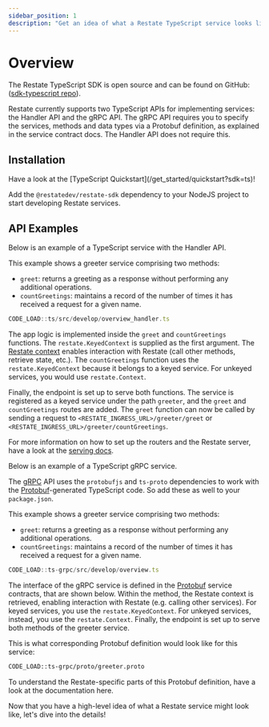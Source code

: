 ```yaml
---
sidebar_position: 1
description: "Get an idea of what a Restate TypeScript service looks like."
---
```



# Overview

The Restate TypeScript SDK is open source and can be found on GitHub: ([sdk-typescript repo](https://github.com/restatedev/sdk-typescript)).

<Admonition type="info" title="TS Handler API vs. gRPC API">
Restate currently supports two TypeScript APIs for implementing services: the Handler API and the gRPC API.
The gRPC API requires you to specify the services, methods and data types via a Protobuf definition, as explained in the service contract docs.
The Handler API does not require this.
</Admonition>

## Installation

<Admonition type="tip">
Have a look at the [TypeScript Quickstart](/get_started/quickstart?sdk=ts)!
</Admonition>

Add the `@restatedev/restate-sdk` dependency to your NodeJS project to start developing Restate services.

## API Examples

<Tabs groupId="sdk" queryString>
<TabItem value="ts" label="TypeScript" default>

Below is an example of a TypeScript service with the Handler API.

This example shows a greeter service comprising two methods:
- `greet`: returns a greeting as a response without performing any additional operations.
- `countGreetings`: maintains a record of the number of times it has received a request for a given name.

```typescript
CODE_LOAD::ts/src/develop/overview_handler.ts
```

The app logic is implemented inside the `greet` and `countGreetings` functions.
The `restate.KeyedContext` is supplied as the first argument.
The [Restate context](/develop/ts/restate-context) enables interaction with Restate (call other methods, retrieve state, etc.).
The `countGreetings` function uses the `restate.KeyedContext` because it belongs to a keyed service.
For unkeyed services, you would use `restate.Context`.

Finally, the endpoint is set up to serve both functions.
The service is registered as a keyed service under the path `greeter`, and the `greet` and `countGreetings` routes are added.
The `greet` function can now be called by sending a request to `<RESTATE_INGRESS_URL>/greeter/greet` or `<RESTATE_INGRESS_URL>/greeter/countGreetings`.

For more information on how to set up the routers and the Restate server, have a look at the [serving docs](/develop/ts/serving).

</TabItem>
<TabItem value="ts-grpc" label="TypeScript-gRPC">

Below is an example of a TypeScript gRPC service.

The [gRPC](https://grpc.io/) API uses the `protobufjs` and `ts-proto` dependencies to work with the [Protobuf](https://protobuf.dev/)-generated TypeScript code. So add these as well to your `package.json`.

This example shows a greeter service comprising two methods:
- `greet`: returns a greeting as a response without performing any additional operations.
- `countGreetings`: maintains a record of the number of times it has received a request for a given name.

```typescript
CODE_LOAD::ts-grpc/src/develop/overview.ts
```

The interface of the gRPC service is defined in the [Protobuf](https://protobuf.dev/) service contracts, that are shown below.
Within the method, the Restate context is retrieved, enabling interaction with Restate (e.g. calling other services).
For keyed services, you use the `restate.KeyedContext`. For unkeyed services, instead, you use the `restate.Context`.
Finally, the endpoint is set up to serve both methods of the greeter service.

This is what corresponding Protobuf definition would look like for this service:

```protobuf
CODE_LOAD::ts-grpc/proto/greeter.proto
```

To understand the Restate-specific parts of this Protobuf definition, have a look at the documentation here.

</TabItem>
</Tabs>

Now that you have a high-level idea of what a Restate service might look like, let's dive into the details!
